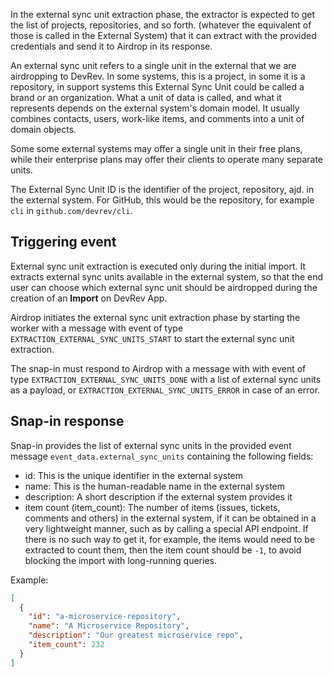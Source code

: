 In the external sync unit extraction phase, the extractor is expected to get the list of projects, repositories, and so forth.
(whatever the equivalent of those is called in the External System)
that it can extract with the provided credentials and send it to Airdrop in its response.

An external sync unit refers to a single unit in the external that we are airdropping to DevRev.
In some systems, this is a project, in some it is a repository, in support systems this External Sync Unit could be called a brand or an organization.
What a unit of data is called, and what it represents depends on the external system's domain model.
It usually combines contacts, users, work-like items, and comments into a unit of domain objects.

Some some external systems may offer a single unit in their free plans,
while their enterprise plans may offer their clients to operate many separate units.

The External Sync Unit ID is the identifier of the project, repository, ajd. in the external system.
For GitHub, this would be the repository, for example `cli` in `github.com/devrev/cli`.

## Triggering event

External sync unit extraction is executed only during the initial import.
It extracts external sync units available in the external system,
so that the end user can choose which external sync unit should be airdropped during the creation of an **Import** on DevRev App.

Airdrop initiates the external sync unit extraction phase by starting the worker with a message with event of type
`EXTRACTION_EXTERNAL_SYNC_UNITS_START` to start the external sync unit extraction.

The snap-in must respond to Airdrop with a message with with event of type `EXTRACTION_EXTERNAL_SYNC_UNITS_DONE`
with a list of external sync units as a payload, or `EXTRACTION_EXTERNAL_SYNC_UNITS_ERROR` in case of an error.

## Snap-in response

Snap-in provides the list of external sync units in the provided event message `event_data.external_sync_units` containing the following fields:
- id: This is the unique identifier in the external system
- name: This is the human-readable name in the external system
- description: A short description if the external system provides it
- item count (item_count): The number of items (issues, tickets, comments and others) in the external system,
if it can be obtained in a very lightweight manner, such as by calling a special API endpoint.
If there is no such way to get it, for example, the items would need to be extracted to count them,
then the item count should be `-1`, to avoid blocking the import with long-running queries.

Example:
```json
[
  {
    "id": "a-microservice-repository",
    "name": "A Microservice Repository",
    "description": "Our greatest microservice repo",
    "item_count": 232
  }
]
```
